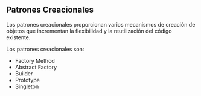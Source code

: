 ## Patrones Creacionales

Los patrones creacionales proporcionan varios mecanismos de creación de objetos que incrementan la flexibilidad y la reutilización del código existente.

Los patrones creacionales son:

- Factory Method
- Abstract Factory
- Builder
- Prototype
- Singleton